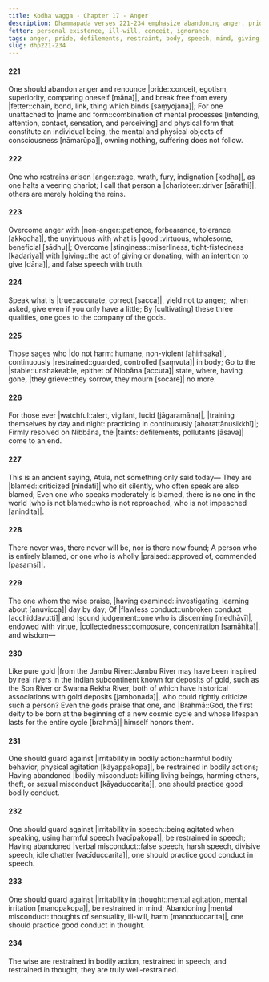 ```yaml
---
title: Kodha vagga - Chapter 17 - Anger
description: Dhammapada verses 221-234 emphasize abandoning anger, pride, and mental defilements while cultivating restraint in body, speech, and mind. The verses highlight overcoming harmful actions by giving and speaking truth, the inevitability of criticism, and the value of moral discipline. Those intent on Nibbāna, ever watchful, and well-restrained are beyond reproach and honored even by the gods.
fetter: personal existence, ill-will, conceit, ignorance
tags: anger, pride, defilements, restraint, body, speech, mind, giving, truth, blame, praise, Nibbāna, gods, dhp
slug: dhp221-234
---
```


#### 221

One should abandon anger and renounce |pride::conceit, egotism, superiority, comparing oneself [māna]|,
and break free from every |fetter::chain, bond, link, thing which binds [saṃyojana]|;
For one unattached to |name and form::combination of mental processes [intending, attention, contact, sensation, and perceiving] and physical form that constitute an individual being, the mental and physical objects of consciousness [nāmarūpa]|,
owning nothing, suffering does not follow.

#### 222

One who restrains arisen |anger::rage, wrath, fury, indignation [kodha]|,
as one halts a veering chariot;
I call that person a |charioteer::driver [sārathi]|,
others are merely holding the reins.

#### 223

Overcome anger with |non-anger::patience, forbearance, tolerance [akkodha]|,
the unvirtuous with what is |good::virtuous, wholesome, beneficial [sādhu]|;
Overcome |stinginess::miserliness, tight-fistedness [kadariya]| with |giving::the act of giving or donating, with an intention to give [dāna]|,
and false speech with truth.

#### 224

Speak what is |true::accurate, correct [sacca]|, yield not to anger;,
when asked, give even if you only have a little;
By [cultivating] these three qualities,
one goes to the company of the gods.

#### 225

Those sages who |do not harm::humane, non-violent [ahiṁsaka]|,
continuously |restrained::guarded, controlled [saṃvuta]| in body;
Go to the |stable::unshakeable, epithet of Nibbāna [accuta]| state,
where, having gone, |they grieve::they sorrow, they mourn [socare]| no more.

#### 226

For those ever |watchful::alert, vigilant, lucid [jāgaramāna]|,
|training themselves by day and night::practicing in continuously [ahorattānusikkhī]|;
Firmly resolved on Nibbāna,
the |taints::defilements, pollutants [āsava]| come to an end.

#### 227

This is an ancient saying, Atula,
not something only said today—
They are |blamed::criticized [nindati]| who sit silently,
who often speak are also blamed;
Even one who speaks moderately is blamed,
there is no one in the world |who is not blamed::who is not reproached, who is not impeached [anindita]|.

#### 228

There never was, there never will be,
nor is there now found;
A person who is entirely blamed,
or one who is wholly |praised::approved of, commended [pasaṃsi]|.

#### 229

The one whom the wise praise,
|having examined::investigating, learning about [anuvicca]| day by day;
Of |flawless conduct::unbroken conduct [acchiddavutti]| and |sound judgement::one who is discerning [medhāvī]|,
endowed with virtue, |collectedness::composure, concentration [samāhita]|, and wisdom—

#### 230

Like pure gold |from the Jambu River::Jambu River may have been inspired by real rivers in the Indian subcontinent known for deposits of gold, such as the Son River or Swarna Rekha River, both of which have historical associations with gold deposits [jambonada]|,
who could rightly criticize such a person?
Even the gods praise that one,
and |Brahmā::God, the first deity to be born at the beginning of a new cosmic cycle and whose lifespan lasts for the entire cycle [brahmā]| himself honors them.

#### 231

One should guard against |irritability in bodily action::harmful bodily behavior, physical agitation [kāyappakopa]|,
be restrained in bodily actions;
Having abandoned |bodily misconduct::killing living beings, harming others, theft, or sexual misconduct [kāyaduccarita]|,
one should practice good bodily conduct.

#### 232

One should guard against |irritability in speech::being agitated when speaking, using harmful speech [vacīpakopa]|,
be restrained in speech;
Having abandoned |verbal misconduct::false speech, harsh speech, divisive speech, idle chatter [vacīduccarita]|,
one should practice good conduct in speech.

#### 233

One should guard against |irritability in thought::mental agitation, mental irritation [manopakopa]|,
be restrained in mind;
Abandoning |mental misconduct::thoughts of sensuality, ill-will, harm [manoduccarita]|,
one should practice good conduct in thought.

#### 234

The wise are restrained in bodily action,
restrained in speech;
and restrained in thought,
they are truly well-restrained.